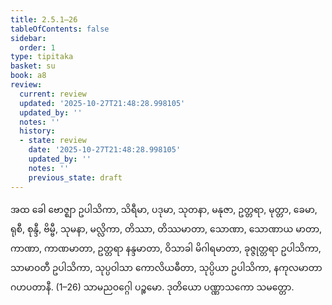 ```yaml
---
title: 2.5.1–26
tableOfContents: false
sidebar:
  order: 1
type: tipitaka
basket: su
book: a8
review:
  current: review
  updated: '2025-10-27T21:48:28.998105'
  updated_by: ''
  notes: ''
  history:
  - state: review
    date: '2025-10-27T21:48:28.998105'
    updated_by: ''
    notes: ''
    previous_state: draft
---
```



<ReviewStatus review={frontmatter.review} showDetails={true} />

<HypothesisAnnotation frontmatter={frontmatter} />

<DynamicBreadcrumb />

<Division number="91–116" book="a8" e="ch" v="17">

<Paragraph number="854" book="a8">
အထ ခေါ ဗောဇ္ဈာ ဥပါသိကာ, သိရီမာ, ပဒုမာ, သုတနာ, မနုဇာ, ဥတ္တရာ, မုတ္တာ, ခေမာ, ရုစီ, စုန္ဒီ, ဗိမ္ဗီ, သုမနာ, မလ္လိကာ, တိဿာ, တိဿမာတာ, သောဏာ, သောဏာယ မာတာ, ကာဏာ, ကာဏမာတာ, ဥတ္တရာ နန္ဒမာတာ, ဝိသာခါ မိဂါရမာတာ, ခုဇ္ဇုတ္တရာ ဥပါသိကာ, သာမာဝတီ ဥပါသိကာ, သုပ္ပဝါသာ ကောလိယဓီတာ, သုပ္ပိယာ ဥပါသိကာ, နကုလမာတာ ဂဟပတာနီ. (1–26)

</Paragraph>
</Division>

<Paragraph number="855" type="center" book="a8">
သာမညဝဂ္ဂေါ ပဉ္စမော.



</Paragraph>

<Paragraph number="856" type="center" book="a8">
ဒုတိယော ပဏ္ဏာသကော သမတ္တော.
</Paragraph>